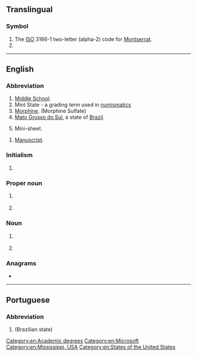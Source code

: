{{also|Appendix:Variations of "ms"}}
==Translingual==

===Symbol===
{{head|mul|symbol}}

# The [[ISO]] 3166-1 two-letter (alpha-2) code for [[Montserrat]].
# {{SI-unit-abbnp|mega|siemens|electrical conductance}}

----

==English==

===Abbreviation===
{{rfc-header|Abbreviation}}
{{head|en|abbreviation}}

# [[middle school|Middle School]].
# Mint State - a grading term used in [[numismatics]]
# [[morphine|Morphine]]. (Morphine Sulfate)
# [[Mato Grosso do Sul]], a state of [[Brazil]].
# {{lb|en|philately}} Mini-sheet.

{{head|en|abbreviation|g=s|p|MSS}}
# [[manuscript|Manuscript]].

===Initialism===
{{rfc-header|Initialism}}
{{head|en|initialism}}

# {{lb|en|nautical}} {{initialism of|lang=en|[[motor ship|Motor Ship]]}} {{gloss|[[diesel]] engined ship}}

===Proper noun===
{{en-proper-noun}}

# {{initialism of|lang=en|Microsoft}} {{gloss|a software company}}
# {{abbreviation of|lang=en|Mississippi}} {{gloss|a state of the [[United States of America]]}}

===Noun===
{{en-noun|~|es}}

# {{lb|en|pathology|uncountable}} {{initialism of|lang=en|[[multiple sclerosis|Multiple sclerosis]]}} {{gloss|a chronic, inflammatory, demyelinating disease}}
# {{lb|en|academics}} {{initialism of|lang=en|Master of Science}}

===Anagrams===
* {{anagrams|en|a=ms|S & M|S&M|SM|Sm|sm}}

[[Category:en:Academic degrees]]
[[Category:en:Microsoft]]
[[Category:en:Mississippi, USA]]
[[Category:en:States of the United States]]

----

==Portuguese==

===Abbreviation===
{{rfc-header|Abbreviation}}
{{head|pt|abbreviation}}

# {{abbreviation of|Mato Grosso do Sul|lang=pt}} (Brazilian state)